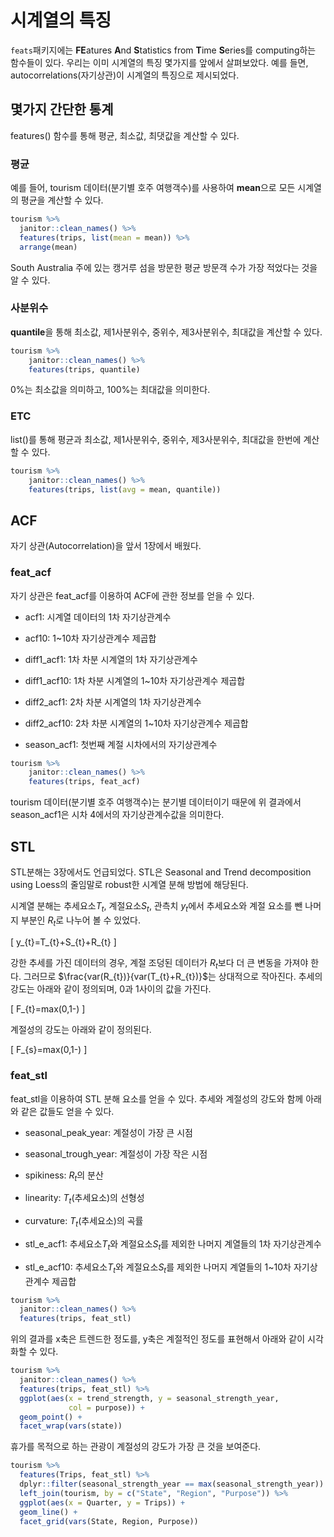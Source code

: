 # 시계열의 특징 {#chap4}

`feats`패키지에는 **FE**atures **A**nd **S**tatistics from **T**ime **S**eries를 
computing하는 함수들이 있다. 
우리는 이미 시계열의 특징 몇가지를 앞에서 살펴보았다. 
예를 들면, autocorrelations(자기상관)이 시계열의 특징으로 제시되었다. 

## 몇가지 간단한 통계

features() 함수를 통해 평균, 최소값, 최댓값을 계산할 수 있다. 

### 평균

예를 들어, tourism 데이터(분기별 호주 여행객수)를 사용하여 **mean**으로 모든 시계열의 평균을 계산할 수 있다. 

```r
tourism %>%
  janitor::clean_names() %>% 
  features(trips, list(mean = mean)) %>%
  arrange(mean)
```
South Australia 주에 있는 캥거루 섬을 방문한 평균 방문객 수가 가장 적었다는 것을 알 수 있다. 

### 사분위수

**quantile**을 통해 최소값, 제1사분위수, 중위수, 제3사분위수, 최대값을 계산할 수 있다. 

```r
tourism %>% 
    janitor::clean_names() %>% 
    features(trips, quantile)
```
0%는 최소값을 의미하고, 100%는 최대값을 의미한다. 

### ETC

list()를 통해 평균과 최소값, 제1사분위수, 중위수, 제3사분위수, 최대값을 한번에 계산할 수 있다. 

```r
tourism %>% 
    janitor::clean_names() %>% 
    features(trips, list(avg = mean, quantile))
```

## ACF

자기 상관(Autocorrelation)을 앞서 1장에서 배웠다. 

### feat_acf
자기 상관은 feat_acf를 이용하여 ACF에 관한 정보를 얻을 수 있다. 

* acf1: 시계열 데이터의 1차 자기상관계수

* acf10: 1~10차 자기상관계수 제곱합 

* diff1_acf1: 1차 차분 시계열의 1차 자기상관계수

* diff1_acf10: 1차 차분 시계열의 1~10차 자기상관계수 제곱합 

* diff2_acf1: 2차 차분 시계열의 1차 자기상관계수

* diff2_acf10: 2차 차분 시계열의 1~10차 자기상관계수 제곱합 

* season_acf1: 첫번째 계절 시차에서의 자기상관계수 

```r
tourism %>% 
    janitor::clean_names() %>% 
    features(trips, feat_acf)
```
tourism 데이터(분기별 호주 여행객수)는 분기별 데이터이기 때문에 위 결과에서 season_acf1은 시차 4에서의 자기상관계수값을 의미한다. 

## STL
 
STL분해는 3장에서도 언급되었다. 
STL은 Seasonal and Trend decomposition using Loess의 줄임말로 robust한 시계열 분해 방법에 해당된다. 

시계열 분해는 추세요소$T_{t}$, 계절요소$S_{t}$, 관측치 $y_{t}$에서 추세요소와 계절 요소를 뺀 나머지 부분인 $R_{t}$로 나누어 볼 수 있었다. 

\[
y_{t}=T_{t}+S_{t}+R_{t}
\]

강한 추세를 가진 데이터의 경우, 계절 조덩된 데이터가 $R_{t}$보다 더 큰 변동을 가져야 한다.
그러므로 $\frac{var(R_{t})}{var(T_{t}+R_{t})}$는 상대적으로 작아진다. 
추세의 강도는 아래와 같이 정의되며, 0과 1사이의 값을 가진다. 

\[
F_{t}=max(0,1-\frac{var(R_{t})}{var(T_{t}+R_{t})})
\]

계절성의 강도는 아래와 같이 정의된다. 

\[
F_{s}=max(0,1-\frac{var(R_{t})}{var(S_{t}+R_{t})})
\]

### feat_stl
feat_stl을 이용하여 STL 분해 요소를 얻을 수 있다. 
추세와 계절성의 강도와 함께 아래와 같은 값들도 얻을 수 있다. 

* seasonal_peak_year: 계절성이 가장 큰 시점

* seasonal_trough_year: 계절성이 가장 작은 시점

* spikiness: $R_{t}$의 분산

* linearity: $T_{t}$(추세요소)의 선형성

* curvature: $T_{t}$(추세요소)의 곡률

* stl_e_acf1: 추세요소$T_{t}$와 계절요소$S_{t}$를 제외한 나머지 계열들의 1차 자기상관계수

* stl_e_acf10: 추세요소$T_{t}$와 계절요소$S_{t}$를 제외한 나머지 계열들의 1~10차 자기상관계수 제곱합

```r
tourism %>%
  janitor::clean_names() %>% 
  features(trips, feat_stl)
```

위의 결과를 x축은 트렌드한 정도를, y축은 계절적인 정도를 표현해서 아래와 같이 시각화할 수 있다. 
```r
tourism %>%
  janitor::clean_names() %>% 
  features(trips, feat_stl) %>% 
  ggplot(aes(x = trend_strength, y = seasonal_strength_year,
             col = purpose)) +
  geom_point() +
  facet_wrap(vars(state))
```
휴가를 목적으로 하는 관광이 계절성의 강도가 가장 큰 것을 보여준다. 

```r
tourism %>%
  features(Trips, feat_stl) %>%
  dplyr::filter(seasonal_strength_year == max(seasonal_strength_year)) %>%
  left_join(tourism, by = c("State", "Region", "Purpose")) %>%
  ggplot(aes(x = Quarter, y = Trips)) +
  geom_line() +
  facet_grid(vars(State, Region, Purpose))
```


